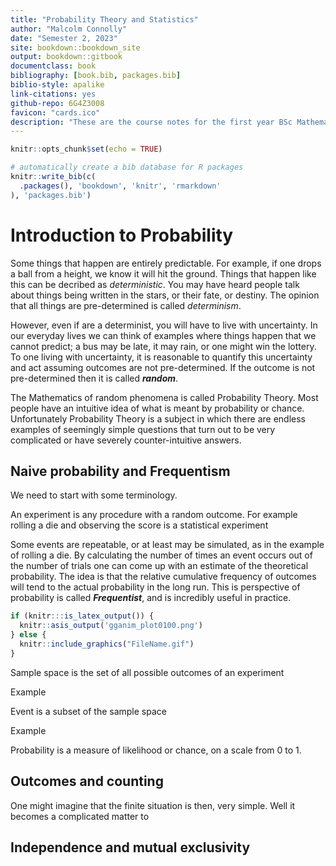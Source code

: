 ```yaml
---
title: "Probability Theory and Statistics"
author: "Malcolm Connolly"
date: "Semester 2, 2023"
site: bookdown::bookdown_site
output: bookdown::gitbook
documentclass: book
bibliography: [book.bib, packages.bib]
biblio-style: apalike
link-citations: yes
github-repo: 6G4Z3008
favicon: "cards.ico"
description: "These are the course notes for the first year BSc Mathematics course 'Introduction to Probability Theory and Statistics' at Manchester Metropolitan University"
---
```




```r
knitr::opts_chunk$set(echo = TRUE)
```

```r
# automatically create a bib database for R packages
knitr::write_bib(c(
  .packages(), 'bookdown', 'knitr', 'rmarkdown'
), 'packages.bib')
```

# Introduction to Probability {#intro}

Some things that happen are entirely predictable. For example, if one drops a ball from a height, we know it will hit the ground. Things that happen like this can be decribed as _deterministic_. You may have heard people talk about things being written in the stars, or their fate, or destiny. The opinion that all things are pre-determined is called _determinism_. 

However, even if are a determinist, you will have to live with uncertainty. In our everyday lives we can think of examples where things happen that we cannot predict; a bus may be late, it may rain, or one might win the lottery. To one living with uncertainty, it is reasonable to quantify this uncertainty and act assuming outcomes are not pre-determined. If the outcome is not pre-determined then it is called ***random***.

The Mathematics of random phenomena is called Probability Theory. Most people have an intuitive idea of what is meant by probability or chance.  Unfortunately Probability Theory is a subject in which there are endless examples of seemingly simple questions that turn out to be very complicated or have severely counter-intuitive answers.

<!-- What is the probability that the next person to walk through the door is exactly $176$cm tall? -->



<!-- A tossed coin comes up tails at least once? -->

## Naive probability and Frequentism

We need to start with some terminology.

::: {.definition #experiment}
An experiment is any procedure with a random outcome. For example rolling a die and observing the score is a statistical experiment
:::

Some events are repeatable, or at least may be simulated, as in the example of rolling a die. By calculating the number of times an event occurs out of the number of trials one can come up with an estimate of the theoretical probability. The idea is that the relative cumulative frequency of outcomes will tend to the actual probability in the long run. This is perspective of probability is called ***Frequentist***, and is incredibly useful in practice.

```r
if (knitr:::is_latex_output()) {
  knitr::asis_output('gganim_plot0100.png')
} else {
  knitr::include_graphics("FileName.gif")
}

```

<!-- What is the probability that there was life on Mars? -->

Sample space is the set of all possible outcomes of an experiment

Example

Event is a subset of the sample space

Example


Probability is a measure of likelihood or chance, on a scale from $0$ to $1$. 



## Outcomes and counting

One might imagine that the finite situation is then, very simple. Well it becomes a complicated matter to 

## Independence and mutual exclusivity


